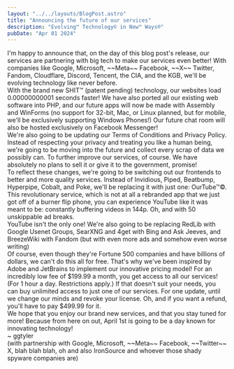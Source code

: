 ```yaml
---
layout: "../../layouts/BlogPost.astro"
title: "Announcing the future of our services"
description: "Evolving™ Technology© in New™ Ways®"
pubDate: "Apr 01 2024"
---
```


<section>
  I'm happy to announce that, on the day of this blog post's release, our
  services are partnering with big tech to make our services even better!
  With companies like Google, Microsoft, ~~Meta~~ Facebook, ~~X~~ Twitter,
  Fandom, Cloudflare, Discord, Tencent, the CIA, and the KGB, we'll be evolving
  technology like never before.
  <br/>
  With the brand new SHIT™ (patent pending) technology, our websites load 0.00000000001
  seconds faster! We have also ported all our existing web software into PHP, and our
  future apps will now be made with Assembly and WinForms (no support for 32-bit, Mac,
  or Linux planned, but for mobile, we'll be exclusively supporting Windows Phones!) 
  Our future chat room will also be hosted exclusively on Facebook Messenger!
</section>
<section>
  We're also going to be updating our Terms of Conditions and Privacy Policy. Instead
  of respecting your privacy and treating you like a human being, we're going to
  be moving into the future and collect every scrap of data we possibly can. To further
  improve our services, of course. We have absolutely no plans to sell it or give it
  to the government, promise!
  <br/>
  To reflect these changes, we're going to be switching out our frontends to better
  and more quality services. Instead of Invidious, Piped, Beatbump, Hyperpipe, Cobalt,
  and Poke, we'll be replacing it with just one: OurTube™©. This revolutionary
  service, which is not at all a rebranded app that we just got off of a burner
  flip phone, you can experience YouTube like it was meant to be: constantly
  buffering videos in 144p. Oh, and with 50 unskippable ad breaks.
  <br/>
  YouTube isn't the only one! We're also going to be replacing RedLib with
  Google Usenet Groups, SearXNG and 4get with Bing and Ask Jeeves, and BreezeWiki
  with Fandom (but with even more ads and somehow even worse writing)
</section>
<section>
  Of course, even though they're Fortune 500 companies and have billions of dollars,
  we can't do this all for free. That's why we've been inspired by Adobe and JetBrains
  to implement our innovative pricing model! For an incredibly low fee of $199.99
  a month, you get access to all our services! (For 1 hour a day. Restrictions apply.)
  If that doesn't suit your needs, you can buy unlimited access to just one of our
  services. For one update, until we change our minds and revoke your license. Oh,
  and if you want a refund, you'll have to pay $499.99 for it.
</section>
<section>
  We hope that you enjoy our brand new services, and that you stay tuned for more! Because
  from here on out, April 1st is going to be a day known for innovating technology!
  <br/>
  ~ ggtyler
  <br/>
  (with partnership with Google, Microsoft, ~~Meta~~ Facebook, ~~Twitter~~ X, blah blah
  blah, oh and also IronSource and whoever those shady spyware companies are)
</section>